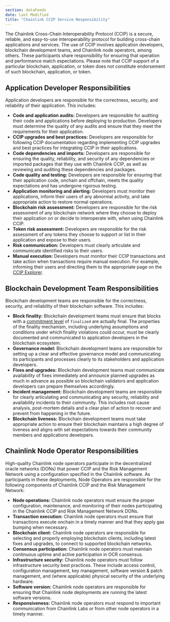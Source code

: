 ```yaml
---
section: dataFeeds
date: Last Modified
title: "Chainlink CCIP Service Responsibility"
---
```


The Chainlink Cross-Chain Interoperability Protocol (CCIP) is a secure, reliable, and easy-to-use interoperability protocol for building cross-chain applications and services. The use of CCIP involves application developers, blockchain development teams, and Chainlink node operators, among others. These participants share responsibility for ensuring that operation and performance match expectations. Please note that CCIP support of a particular blockchain, application, or token does not constitute endorsement of such blockchain, application, or token.

## Application Developer Responsibilities

Application developers are responsible for the correctness, security, and reliability of their application. This includes:

- **Code and application audits:** Developers are responsible for auditing their code and applications before deploying to production. Developers must determine the quality of any audits and ensure that they meet the requirements for their application.
- **CCIP upgrades and best practices:** Developers are responsible for following CCIP documentation regarding implementing CCIP upgrades and best practices for integrating CCIP in their applications.
- **Code dependencies and imports:** Developers are responsible for ensuring the quality, reliability, and security of any dependencies or imported packages that they use with Chainlink CCIP, as well as reviewing and auditing these dependencies and packages.
- **Code quality and testing:** Developers are responsible for ensuring that their application code, onchain and offchain, meets the quality expectations and has undergone rigorous testing.
- **Application monitoring and alerting:** Developers must monitor their applications, inform their users of any abnormal activity, and take appropriate action to restore normal operations.
- **Blockchain risk assessment:** Developers are responsible for the risk assessment of any blockchain network where they choose to deploy their application on or decide to interoperate with, when using Chainlink CCIP.
- **Token risk assessment:** Developers are responsible for the risk assessment of any tokens they choose to support or list in their application and expose to their users.
- **Risk communication:** Developers must clearly articulate and communicate identified risks to their users.
- **Manual execution:** Developers must monitor their CCIP transactions and take action when transactions require manual execution. For example, informing their users and directing them to the appropriate page on the [CCIP Explorer](https://ccip.chain.link).

## Blockchain Development Team Responsibilities

Blockchain development teams are responsible for the correctness, security, and reliability of their blockchain software. This includes:

- **Block finality:** Blockchain development teams must ensure that blocks with a [commitment level](https://ethereum.org/en/developers/docs/apis/json-rpc/#default-block) of `finalized` are actually final. The properties of the finality mechanism, including underlying assumptions and conditions under which finality violations could occur, must be clearly documented and communicated to application developers in the blockchain ecosystem.
- **Governance model:** Blockchain development teams are responsible for setting up a clear and effective governance model and communicating its participants and processes clearly to its stakeholders and application developers.
- **Fixes and upgrades:** Blockchain development teams must communicate availability of fixes immediately and announce planned upgrades as much in advance as possible so blockchain validators and application developers can prepare themselves accordingly.
- **Incident management:** Blockchain development teams are responsible for clearly articulating and communicating any security, reliability and availability incidents to their community. This includes root cause analysis, post-mortem details and a clear plan of action to recover and prevent from happening in the future.
- **Blockchain liveness:** Blockchain development teams must take appropriate action to ensure their blockchain maintains a high degree of liveness and aligns with set expectations towards their community members and applications developers.

## Chainlink Node Operator Responsibilities

High-quality Chainlink node operators participate in the decentralized oracle networks (DONs) that power CCIP and the Risk Management Network using a configuration specified in the Chainlink software. As participants in these deployments, Node Operators are responsible for the following components of Chainlink CCIP and the Risk Management Network:

- **Node operations:** Chainlink node operators must ensure the proper configuration, maintenance, and monitoring of their nodes participating in the Chainlink CCIP and Risk Management Network DONs.
- **Transaction execution:** Chainlink node operators must ensure that transactions execute onchain in a timely manner and that they apply gas bumping when necessary.
- **Blockchain client:** Chainlink node operators are responsible for selecting and properly employing blockchain clients, including latest fixes and upgrades, to connect to supported blockchain networks.
- **Consensus participation:** Chainlink node operators must maintain continuous uptime and active participation in OCR consensus.
- **Infrastructure security:** Chainlink node operators must follow infrastructure security best practices. These include access control, configuration management, key management, software version & patch management, and (where applicable) physical security of the underlying hardware.
- **Software version:** Chainlink node operators are responsible for ensuring that Chainlink node deployments are running the latest software versions.
- **Responsiveness:** Chainlink node operators must respond to important communication from Chainlink Labs or from other node operators in a timely manner.
